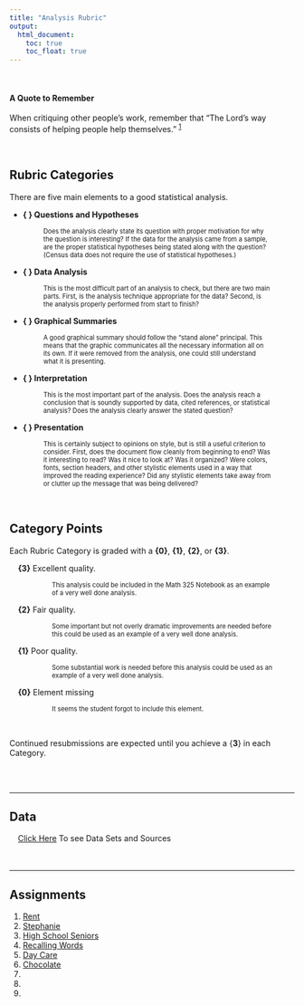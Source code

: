 ```yaml
---
title: "Analysis Rubric"
output: 
  html_document:
    toc: true
    toc_float: true
---
```



<script type="text/javascript">
 function showhide(id) {
    var e = document.getElementById(id);
    e.style.display = (e.style.display == 'block') ? 'none' : 'block';
 }
</script>

<br />

#### A Quote to Remember

When critiquing other people's work, remember that "The Lord’s way consists of helping people help themselves." <sup>[1](https://www.lds.org/ensign/2015/06/helping-others-in-the-lords-way?lang=eng)</sup> 


<br />


## Rubric Categories

There are five main elements to a good statistical analysis.


* **{ } Questions and Hypotheses**

<div style="padding-left:60px;font-size:.8em;width:80%;">
Does the analysis clearly state its question with proper motivation for why the question is interesting? If the data for the analysis came from a sample, are the proper statistical hypotheses being stated along with the question? (Census data does not require the use of statistical hypotheses.)
</div>

* **{ } Data Analysis**

<div style="padding-left:60px;font-size:.8em;width:80%;">
This is the most difficult part of an analysis to check, but there are two main parts. First, is the analysis technique appropriate for the data? Second, is the analysis properly performed from start to finish?
</div>

* **{ } Graphical Summaries**

<div style="padding-left:60px;font-size:.8em;width:80%;">
A good graphical summary should follow the "stand alone" principal. This means that the graphic communicates all the necessary information all on its own. If it were removed from the analysis, one could still understand what it is presenting.
</div>

* **{ } Interpretation**

<div style="padding-left:60px;font-size:.8em;width:80%;">
This is the most important part of the analysis. Does the analysis reach a conclusion that is soundly supported by data, cited references, or statistical analysis? Does the analysis clearly answer the stated question?
</div>

* **{ } Presentation**

<div style="padding-left:60px;font-size:.8em;width:80%;">
This is certainly subject to opinions on style, but is still a useful criterion to consider. First, does the document flow cleanly from beginning to end? Was it interesting to read? Was it nice to look at? Was it organized? Were colors, fonts, section headers, and other stylistic elements used in a way that improved the reading experience? Did any stylistic elements take away from or clutter up the message that was being delivered?
</div>     

<br />


## Category Points

Each Rubric Category is graded with a **{0}**, **{1}**, **{2}**, or **{3}**. 
  
<div style="padding-left:15px;">

**{3}** Excellent quality.

<div style="padding-left:60px;font-size:.8em;width:80%;">
This analysis could be included in the Math 325 Notebook as an example of a very well done analysis.
</div>

**{2}** Fair quality.

<div style="padding-left:60px;font-size:.8em;width:80%;">
Some important but not overly dramatic improvements are needed before this could be used as an example of a very well done analysis.
</div>

**{1}** Poor quality.

<div style="padding-left:60px;font-size:.8em;width:80%;">
Some substantial work is needed before this analysis could be used as an example of a very well done analysis.
</div>

**{0}** Element missing

<div style="padding-left:60px;font-size:.8em;width:80%;">
It seems the student forgot to include this element.
</div>

</div>

</br>



Continued resubmissions are expected until you achieve a {**3**} in each Category. 

<br/> <br /> <hr />

## Data 

<div style="padding-left:15px;">

<span class="tooltipr">
<a href="javascript:showhide('hovertobegin')">Click Here</a>
  <span class="tooltipRtext">To see Data Sets and Sources </span>
</span>
<div id="hovertobegin" style="display:none;padding-left:20px;">

<br/>

#### Sources

* [Kaggle](http://www.kaggle.com)
* [UCI Machine Learning Repository](https://archive.ics.uci.edu/ml/datasets.php)
* [U.S. Open Data Portal](https://www.data.gov/)
* [EU Open Data Portal](http://data.europa.eu/euodp/en/data/)
* [Google Public Data Explorer](https://www.google.com/publicdata/directory)
* [U.S. Health Data](https://healthdata.gov/search/type/dataset)

#### Sets 

* [Cadillac](./Data/Cadillac.txt)
* [Car Prices](./Data/CarPrices.csv)
* [Chocolate](./Data/Chocolate.csv)
* [Civic Corolla](./Data/CivicCorolla.csv)
* [Class Survey](./Data/ClassSurvey.csv)
* [DC Revelation Dates](./Data/DCRevelationDates.csv)
* [GSS 2012](./Data/GSS2012.csv)
* [High School Senior](./Data/HighSchoolSeniors.csv)
* [Late](./Data/late.csv)
* [Mouse](./Data/mouse.csv)
* [Olympics](./Data/Olympics.csv)
* [Rent](./Data/Rent.csv)

</div> </div>

<br /> <br /> <hr />


## Assignments

1. [Rent](./Analyses/Rent.html)
2. [Stephanie](./Analyses/Stephanie.html)
3. [High School Seniors](./Analyses/HighSchoolSeniorstTest.html)
4. [Recalling Words](./Analyses/RecallingWordsWilcoxon.html)
5. [Day Care](./Analyses/DayCareANOVA.html)
6. [Chocolate](./Analyses/ChocolateKruskal-WallisTest.html)
7. []()
8. []()
9. []()